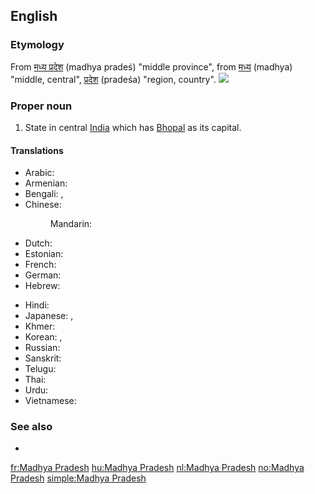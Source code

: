==English==
{{wikipedia}}

===Etymology===
From {{etyl|hi}} [[मध्य प्रदेश]] (madhya pradeś) "middle province", from {{etyl|sa}} [[मध्य]] (madhya) "middle, central",  [[प्रदेश]] (pradeśa) "region, country".
[[Image:Madhya Pradesh in India (disputed hatched).svg|thumb|]]

===Proper noun===
{{en-proper noun|head=[[Madhya]] [[Pradesh]]}}

# State in central [[India]] which has [[Bhopal]] as its capital.

====Translations====
{{trans-top|Madhya Pradesh, India}}
* Arabic: {{t-|ar|ماديا براديش|m|tr=maadya bradiish}}
* Armenian: {{t-|hy|Մադհյա Պրադեշ|tr=Madhya Pradeš}}
* Bengali: {{t-|bn|মধ্যপ্রদেশ|sc=Beng}}, {{t-|bn|মধ্য প্রদেশ|sc=Beng}}
* Chinese:
*: Mandarin: {{t|cmn|中央邦|tr=Zhōngyāng-bāng|sc=Hani}}
* Dutch: {{t+|nl|Madhya Pradesh}}
* Estonian: {{t-|et|Madhya Pradesh}}
* French: {{t+|fr|Madhya Pradesh|m}}
* German: {{t-|de|Madhya Pradesh|n}}
* Hebrew: {{t-|he|מאדהיה פראדש}}
{{trans-mid}}
* Hindi: {{t+|hi|मध्य प्रदेश|tr=madhya pradeś}}
* Japanese: {{t-|ja|マディヤ・プラデーシュ州|tr=Madhiya-Puradēshu-shū}},  {{t-|ja|マディヤ・プラデーシュ|tr=Madhiya-Puradēshu}}
* Khmer: {{t-|km|មធ្យប្រទេឝ|sc=Khmr}}
* Korean: {{t-|ko|마디아프라데시 주|tr=Madiapeuradesi ju|sc=Hang}},  {{t-|ko|마디아프라데시|tr=Madiapeuradesi|sc=Hang}}
* Russian: {{t-|ru|Мадхья-Прадеш|m|tr=Mádx'ja-Pradéš}}
* Sanskrit: {{t-|sa|मध्य प्रदेश}}
* Telugu: {{t+|te|మధ్య ప్రదేశ్}}
* Thai: {{t-|th|รัฐมัธยประเทศ|tr=rát mát-tá-yá-bprà-tâyt}}
* Urdu: {{t-|ur|مدھیہ پردیش|tr=madhya pradeś}}
* Vietnamese: {{t-|vi|Madhya Pradesh}}
{{trans-bottom}}

===See also===
* {{list|en|states of India}}


[[fr:Madhya Pradesh]]
[[hu:Madhya Pradesh]]
[[nl:Madhya Pradesh]]
[[no:Madhya Pradesh]]
[[simple:Madhya Pradesh]]